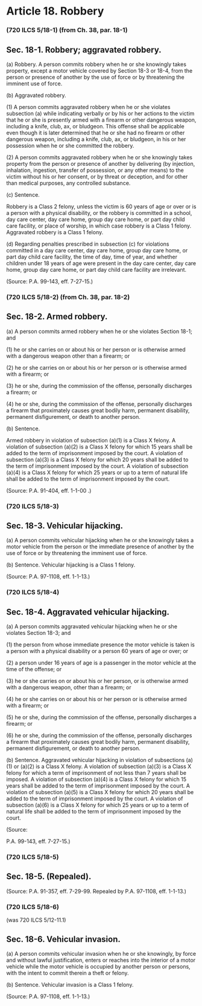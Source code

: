 # Article 18. Robbery {.unnumbered}

### (720 ILCS 5/18-1) (from Ch. 38, par. 18-1)
## Sec. 18-1. Robbery; aggravated robbery.
<p class='subsection'>\(a) Robbery. A person commits robbery when he or she knowingly takes property, except a motor vehicle covered by Section 18-3 or 18-4, from the person or presence of another by the use of force or by threatening the imminent use of force.</p><p class='subsection'>\(b) Aggravated robbery.</p><p class='paragraph'>\(1) A person commits aggravated robbery when he or she violates subsection (a) while indicating verbally or by his or her actions to the victim that he or she is presently armed with a firearm or other dangerous weapon, including a knife, club, ax, or bludgeon. This offense shall be applicable even though it is later determined that he or she had no firearm or other dangerous weapon, including a knife, club, ax, or bludgeon, in his or her possession when he or she committed the robbery.</p><p class='paragraph'>\(2) A person commits aggravated robbery when he or she knowingly takes property from the person or presence of another by delivering (by injection, inhalation, ingestion, transfer of possession, or any other means) to the victim without his or her consent, or by threat or deception, and for other than medical purposes, any controlled substance.</p><p class='subsection'>\(c) Sentence.</p><p>Robbery is a Class 2 felony, unless the victim is 60 years of age or over or is a person with a physical disability, or the robbery is committed in a school, day care center, day care home, group day care home, or part day child care facility, or place of worship, in which case robbery is a Class 1 felony. Aggravated robbery is a Class 1 felony.</p><p class='subsection'>\(d) Regarding penalties prescribed in subsection (c) for violations committed in a day care center, day care home, group day care home, or part day child care facility, the time of day, time of year, and whether children under 18 years of age were present in the day care center, day care home, group day care home, or part day child care facility are irrelevant.</p><p>(Source: P.A. 99-143, eff. 7-27-15.)</p>### (720 ILCS 5/18-2) (from Ch. 38, par. 18-2)
## Sec. 18-2. Armed robbery.
<p class='subsection'>\(a) A person commits armed robbery when he or she violates Section 18-1; and</p><p class='paragraph'>\(1) he or she carries on or about his or her person or is otherwise armed with a dangerous weapon other than a firearm; or</p><p class='paragraph'>\(2) he or she carries on or about his or her person or is otherwise armed with a firearm; or</p><p class='paragraph'>\(3) he or she, during the commission of the offense, personally discharges a firearm; or</p><p class='paragraph'>\(4) he or she, during the commission of the offense, personally discharges a firearm that proximately causes great bodily harm, permanent disability, permanent disfigurement, or death to another person.</p><p class='subsection'>\(b) Sentence.</p><p>Armed robbery in violation of subsection (a)(1) is a Class X felony. A violation of subsection (a)(2) is a Class X felony for which 15 years shall be added to the term of imprisonment imposed by the court. A violation of subsection (a)(3) is a Class X felony for which 20 years shall be added to the term of imprisonment imposed by the court. A violation of subsection (a)(4) is a Class X felony for which 25 years or up to a term of natural life shall be added to the term of imprisonment imposed by the court.</p><p>(Source: P.A. 91-404, eff. 1-1-00 .)</p>### (720 ILCS 5/18-3)
## Sec. 18-3. Vehicular hijacking.
<p class='subsection'>\(a) A person commits vehicular hijacking when he or she knowingly takes a motor vehicle from the person or the immediate presence of another by the use of force or by threatening the imminent use of force.</p><p class='subsection'>\(b) Sentence. Vehicular hijacking is a Class 1 felony.</p><p>(Source: P.A. 97-1108, eff. 1-1-13.)</p>### (720 ILCS 5/18-4)
## Sec. 18-4. Aggravated vehicular hijacking.
<p class='subsection'>\(a) A person commits aggravated vehicular hijacking when he or she violates Section 18-3; and</p><p class='paragraph'>\(1) the person from whose immediate presence the motor vehicle is taken is a person with a physical disability or a person 60 years of age or over; or</p><p class='paragraph'>\(2) a person under 16 years of age is a passenger in the motor vehicle at the time of the offense; or</p><p class='paragraph'>\(3) he or she carries on or about his or her person, or is otherwise armed with a dangerous weapon, other than a firearm; or</p><p class='paragraph'>\(4) he or she carries on or about his or her person or is otherwise armed with a firearm; or</p><p class='paragraph'>\(5) he or she, during the commission of the offense, personally discharges a firearm; or</p><p class='paragraph'>\(6) he or she, during the commission of the offense, personally discharges a firearm that proximately causes great bodily harm, permanent disability, permanent disfigurement, or death to another person.</p><p class='subsection'>\(b) Sentence. Aggravated vehicular hijacking in violation of subsections (a)(1) or (a)(2) is a Class X felony. A violation of subsection (a)(3) is a Class X felony for which a term of imprisonment of not less than 7 years shall be imposed. A violation of subsection (a)(4) is a Class X felony for which 15 years shall be added to the term of imprisonment imposed by the court. A violation of subsection (a)(5) is a Class X felony for which 20 years shall be added to the term of imprisonment imposed by the court. A violation of subsection (a)(6) is a Class X felony for which 25 years or up to a term of natural life shall be added to the term of imprisonment imposed by the court.</p><p>(Source:</p><p>P.A. 99-143, eff. 7-27-15.)</p>### (720 ILCS 5/18-5)
## Sec. 18-5. (Repealed).
<p>(Source: P.A. 91-357, eff. 7-29-99. Repealed by P.A. 97-1108, eff. 1-1-13.)</p>### (720 ILCS 5/18-6)
<p class='subsection'>\(was 720 ILCS 5/12-11.1)</p>## Sec. 18-6. Vehicular invasion.
<p class='subsection'>\(a) A person commits vehicular invasion when he or she knowingly, by force and without lawful justification, enters or reaches into the interior of a motor vehicle while the motor vehicle is occupied by another person or persons, with the intent to commit therein a theft or felony.</p><p class='subsection'>\(b) Sentence. Vehicular invasion is a Class 1 felony.</p><p>(Source: P.A. 97-1108, eff. 1-1-13.)</p>